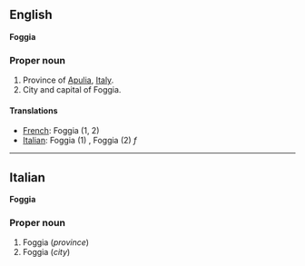 ==English==
'''Foggia'''

===Proper noun===

#Province of [[Apulia]], [[Italy]].
#City and capital of Foggia.

====Translations====

*[[French]]: Foggia (1, 2)
*[[Italian]]: Foggia (1) '' '', Foggia (2) ''f''

----

==Italian==
'''Foggia'''

===Proper noun===

#Foggia (''province'')
#Foggia (''city'')
